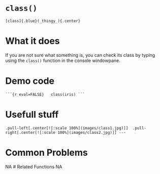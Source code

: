 # [`class()`]{.blue}

	[class]{.blue}(_thingy_){.center}
# What it does 

If you are not sure what something is, you can check its class by typing using the [`class()`]{.blue} function in the console windowpane. 
 
# Demo code 
	```{r eval=FALSE}	class(iris)	```	 
# Usefull stuff 
	.pull-left[.center[![:scale 100%](images/class1.jpg)]]	.pull-right[.center[![:scale 100%](images/class2.jpg)]]	--- 
# Common Problems 
NA 
# Related Functions 
NA 
